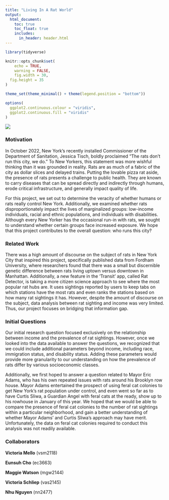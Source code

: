 ```yaml
---
title: "Living In A Rat World"
output: 
  html_document:
    toc: true
    toc_float: true
    includes:
      in_header: header.html
---
```



```r
library(tidyverse)

knitr::opts_chunk$set(
	echo = TRUE,
	warning = FALSE,
	fig.width = 30, 
  fig.height = 35
)

theme_set(theme_minimal() + theme(legend.position = "bottom"))

options(
  ggplot2.continuous.colour = "viridis",
  ggplot2.continuous.fill = "viridis"
)

```

![](https://animal-human-relationship.pictures-of-cats.org/wp-content/uploads/2023/04/Rats-in-NYC.jpg)

### Motivation
In October 2022, New York’s recently installed Commissioner of the Department of Sanitation, Jessica Tisch, boldly proclaimed “The rats don’t run this city, we do.” To New Yorkers, this statement was more wishful thinking than it was grounded in reality. Rats are as much of a fabric of the city as dollar slices and delayed trains. Putting the lovable pizza rat aside, the presence of rats presents a challenge to public health. They are known to carry diseases that can be spread directly and indirectly through humans, erode critical infrastructure, and generally impact quality of life.  

For this project, we set out to determine the veracity of whether humans or rats really control New York. Additionally, we examined whether rats disproportionately impact the lives of marginalized groups: low-income individuals, racial and ethnic populations, and individuals with disabilities. Although every New Yorker has the occasional run-in with rats, we sought to understand whether certain groups face increased exposure. We hope that this project contributes to the overall question: who runs this city?

### Related Work
There was a high amount of discourse on the subject of rats in New York City that inspired this project, specifically published data from Fordham University, where researchers found that there was a small but discernible genetic difference between rats living uptown versus downtown in Manhattan. Additionally, a new feature in the ‘Transit’ app, called Rat Detector, is taking a more citizen science approach to see where the most popular rat hubs are. It uses sightings reported by users to keep tabs on which stations have the most rats and even ranks the stations based on how many rat sightings it has. However, despite the amount of discourse on the subject, data analysis between rat sighting and income was very limited. Thus, our project focuses on bridging that information gap. 

### Initial Questions
Our initial research question focused exclusively on the relationship between income and the prevalence of rat sightings. However, once we looked into the data available to answer the questions, we recognized that we could include additional parameters beyond income, including race, immigration status, and disability status. Adding these parameters would provide more granularity to our understanding on how the prevalence of rats differ by various socioeconomic classes.

Additionally, we first hoped to answer a question related to Mayor Eric Adams, who has his own repeated issues with rats around his Brooklyn row house. Mayor Adams entertained the prospect of using feral cat colonies to get New York’s rat population under control, and even went so far as to have Curtis Sliwa, a Guardian Angel with feral cats at the ready, show up to his rowhouse in January of this year. We hoped that we would be able to compare the presence of feral cat colonies to the number of rat sightings within a particular neighborhood, and gain a better understanding of whether Mayor Adams’ and Curtis Sliwa’s approach may have merit. Unfortunately, the data on feral cat colonies required to conduct this analysis was not readily available.


### Collaborators 
**Victoria Mello**  (vsm2118)

**Eunsuh Cho** (ec3663)

**Maggie Watson** (mgw2144)

**Victoria Schliep** (vas2145)

**Nhu Nguyen** (nn2477)
